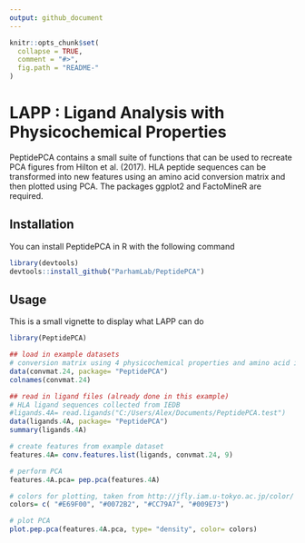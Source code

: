 ```yaml
---
output: github_document
---
```


<!-- README.md is generated from README.Rmd. Please edit that file -->

```r
knitr::opts_chunk$set(
  collapse = TRUE,
  comment = "#>",
  fig.path = "README-"
)
```

# LAPP : Ligand Analysis with Physicochemical Properties

PeptidePCA contains a small suite of functions that can be used to recreate PCA figures from Hilton et al. (2017). 
HLA peptide sequences can be transformed into new features using an amino acid conversion matrix and then plotted using PCA. 
The packages ggplot2 and FactoMineR are required.

## Installation

You can install PeptidePCA in R with the following command

```r
library(devtools)
devtools::install_github("ParhamLab/PeptidePCA")
```

## Usage

This is a small vignette to display what LAPP can do

```r
library(PeptidePCA)

## load in example datasets
# conversion matrix using 4 physicochemical properties and amino acid identities
data(convmat.24, package= "PeptidePCA")
colnames(convmat.24)

## read in ligand files (already done in this example)
# HLA ligand sequences collected from IEDB 
#ligands.4A= read.ligands("C:/Users/Alex/Documents/PeptidePCA.test")
data(ligands.4A, package= "PeptidePCA")
summary(ligands.4A)

# create features from example dataset
features.4A= conv.features.list(ligands, convmat.24, 9)

# perform PCA
features.4A.pca= pep.pca(features.4A)

# colors for plotting, taken from http://jfly.iam.u-tokyo.ac.jp/color/
colors= c( "#E69F00", "#0072B2", "#CC79A7", "#009E73")

# plot PCA
plot.pep.pca(features.4A.pca, type= "density", color= colors)

```
